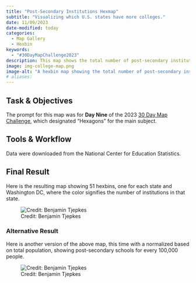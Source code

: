 ```yaml
---
title: "Post-Secondary Institutions Hexmap"
subtitle: "Visualizing which U.S. states have more colleges."
date: 11/09/2023
date-modified: today
categories:
  - Map Gallery
  - Hexbin
keywords:
  - "#30DayMapChallenge2023"
description: This map shows the total number of post-secondary institutions and programs in each U.S. state (and Washington DC) using a hexbin style map.
image: img-college-map.png
image-alt: "A hexbin map showing the total number of post-secondary institutions and programs in each U.S. state."
# aliases:
---
```


## Task & Objectives

The prompt for this map was for **Day Nine** of the 2023 [30 Day Map Challenge](https://30daymapchallenge.com/), which designated "Hexagons" for the main subject.

## Tools & Workflow

Data were downloaded from the National Center for Education Statistics.

## Final Result

Here is the resulting map showing 51 hexbins, one for each state and Washington DC, where the color signifies the number of institutions in that state. 

![Credit: Benjamin Tjepkes](img-college-map.png)


### Alternative Result

Here is another version of the above map, this time with a normalized based on total population, showing post-secondary schools for every 100,000 people.

![Credit: Benjamin Tjepkes](img-college-map-v2.png)